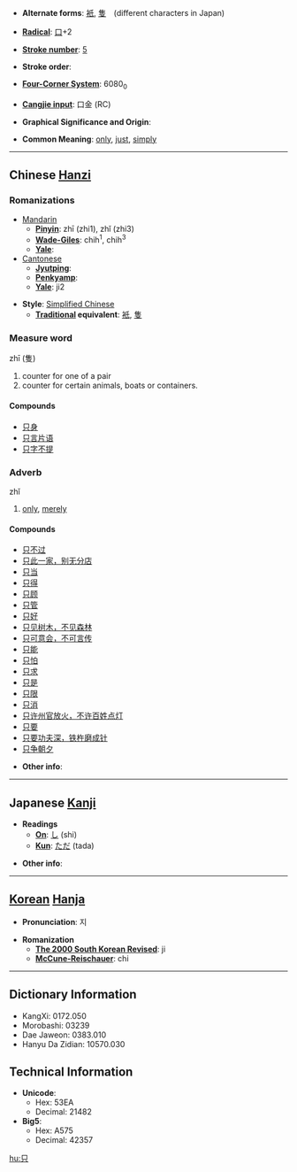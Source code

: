 * '''Alternate forms''': [[衹]], [[隻]]　(different characters in Japan)

* '''[[Wiktionary:Chinese radical index| Radical]]''': [[Wiktionary:Chinese radical index 口|口]]+2

* '''[[Wiktionary:Chinese total strokes index|Stroke number]]''': [[Wiktionary:Chinese total strokes index 5|5]]

* '''Stroke order''': 

* '''[[Wiktionary:Chinese four corner index|Four-Corner System]]''': 6080<sub>0</sub>

* '''[[Wiktionary:Chinese Cangjie index|Cangjie input]]''': 口金 (RC)

* '''Graphical Significance and Origin''': 

* '''Common Meaning''': [[only]], [[just]], [[simply]]

----

== Chinese [[Hanzi]] ==

===Romanizations===
* [[Mandarin]]
** '''[[Pinyin]]''': zhī (zhi1), zhǐ (zhi3)
** '''[[Wade-Giles]]''': chih<sup>1</sup>, chih<sup>3</sup>
** '''[[Yale]]''': 
*[[Cantonese]]
**'''[[Jyutping]]''':
**'''[[Penkyamp]]''': 
**'''[[Yale]]''': ji2

* '''Style''': [[Simplified Chinese]] 
** '''[[Traditional Chinese|Traditional]] equivalent''': [[衹]], [[隻]]

===Measure word===
zhī (隻)

# counter for one of a pair
# counter for certain animals, boats or containers.

====Compounds====
*[[只身]]
*[[只言片语]]
*[[只字不提]]

===Adverb===
zhǐ

# [[only]], [[merely]]

====Compounds====
*[[只不过]]
*[[只此一家，别无分店]]
*[[只当]]
*[[只得]]
*[[只顾]]
*[[只管]]
*[[只好]]
*[[只见树木，不见森林]]
*[[只可意会，不可言传]]
*[[只能]]
*[[只怕]]
*[[只求]]
*[[只是]]
*[[只限]]
*[[只消]]
*[[只许州官放火，不许百姓点灯]]
*[[只要]]
*[[只要功夫深，铁杵磨成针]]
*[[只争朝夕]]

* '''Other info''': 

----

== Japanese [[Kanji]] ==

* '''Readings'''
** '''[[On]]''': [[し]] (shi)
** '''[[Kun]]''': [[ただ]] (tada)

* '''Other info''':  

----

== [[Korean]] [[Hanja]] ==

* '''Pronunciation''': 지

* '''Romanization'''
** '''[[The 2000 South Korean Revised Romanization|The 2000 South Korean Revised]]''': ji
** '''[[McCune-Reischauer]]''': chi

----

== Dictionary Information ==

* KangXi: 0172.050
* Morobashi: 03239
* Dae Jaweon: 0383.010
* Hanyu Da Zidian: 10570.030

== Technical Information ==

* '''Unicode''':
** Hex: 53EA
** Decimal: 21482
* '''Big5''':
** Hex: A575
** Decimal: 42357

[[hu:只]]